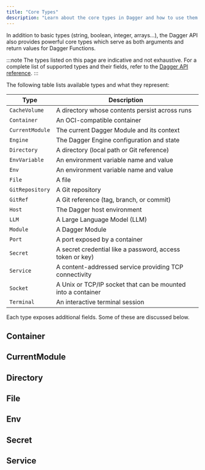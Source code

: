 ```yaml
---
title: "Core Types"
description: "Learn about the core types in Dagger and how to use them for various operations."
---
```



In addition to basic types (string, boolean, integer, arrays...), the Dagger API also provides powerful core types which serve as both arguments and return values for Dagger Functions.

:::note
The types listed on this page are indicative and not exhaustive. For a complete list of supported types and their fields, refer to the [Dagger API reference](https://docs.dagger.io/api/reference).
:::

The following table lists available types and what they represent:

| Type | Description |
|------|-------------|
| `CacheVolume` | A directory whose contents persist across runs |
| `Container` | An OCI-compatible container |
| `CurrentModule` | The current Dagger Module and its context |
| `Engine` | The Dagger Engine configuration and state |
| `Directory` | A directory (local path or Git reference) |
| `EnvVariable` | An environment variable name and value |
| `Env` | An environment variable name and value |
| `File` | A file |
| `GitRepository` | A Git repository |
| `GitRef` | A Git reference (tag, branch, or commit) |
| `Host` | The Dagger host environment |
| `LLM` | A Large Language Model (LLM) |
| `Module` | A Dagger Module |
| `Port` | A port exposed by a container |
| `Secret` | A secret credential like a password, access token or key) |
| `Service` | A content-addressed service providing TCP connectivity |
| `Socket` | A Unix or TCP/IP socket that can be mounted into a container |
| `Terminal` | An interactive terminal session |

Each type exposes additional fields. Some of these are discussed below.

## Container
<ContainerType />

## CurrentModule
<CurrentModuleType />

## Directory
<DirectoryType />

## File
<FileType />

## Env
<EnvType />

## Secret

<SecretType />

## Service

<ServiceType />

